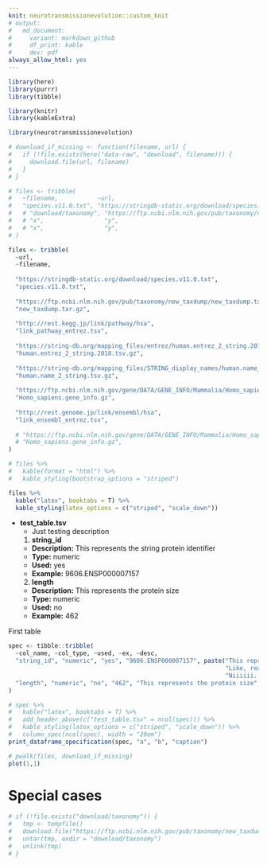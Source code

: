 ```yaml
---
knit: neurotransmissionevolution::custom_knit
# output:
#   md_document:
#     variant: markdown_github
#     df_print: kable
#     dev: pdf
always_allow_html: yes
---
```


```r
library(here)
library(purrr)
library(tibble)

library(knitr)
library(kableExtra)

library(neurotransmissionevolution)

# download_if_missing <- function(filename, url) {
#   if (!file.exists(here("data-raw", "download", filename))) {
#     download.file(url, filename)
#   }
# }

# files <- tribble(
#   ~filename,           ~url,
#   "species.v11.0.txt", "https://stringdb-static.org/download/species.v11.0.txt",
#   # "download/taxonomy", "https://ftp.ncbi.nlm.nih.gov/pub/taxonomy/new_taxdump/new_taxdump.tar.gz",
#   # "x",                 "y",
#   # "x",                 "y",
# )

files <- tribble(
  ~url,
  ~filename,
  
  "https://stringdb-static.org/download/species.v11.0.txt",
  "species.v11.0.txt",
  
  "https://ftp.ncbi.nlm.nih.gov/pub/taxonomy/new_taxdump/new_taxdump.tar.gz",
  "new_taxdump.tar.gz",
  
  "http://rest.kegg.jp/link/pathway/hsa",
  "link_pathway_entrez.tsv",
  
  "https://string-db.org/mapping_files/entrez/human.entrez_2_string.2018.tsv.gz",
  "human.entrez_2_string.2018.tsv.gz",
  
  "https://string-db.org/mapping_files/STRING_display_names/human.name_2_string.tsv.gz",
  "human.name_2_string.tsv.gz",
  
  "https://ftp.ncbi.nlm.nih.gov/gene/DATA/GENE_INFO/Mammalia/Homo_sapiens.gene_info.gz",
  "Homo_sapiens.gene_info.gz",
  
  "http://rest.genome.jp/link/ensembl/hsa",
  "link_ensembl_entrez.tsv",
  
  # "https://ftp.ncbi.nlm.nih.gov/gene/DATA/GENE_INFO/Mammalia/Homo_sapiens.gene_info.gz",
  # "Homo_sapiens.gene_info.gz",
)

# files %>%
#   kable(format = "html") %>%
#   kable_styling(bootstrap_options = "striped")

files %>%
  kable("latex", booktabs = T) %>%
  kable_styling(latex_options = c("striped", "scale_down"))
```

* **test_table.tsv**
  * Just testing description
  1. **string_id**
    * **Description:** This represents the string protein identifier
    * **Type:** numeric
    * **Used:** yes
    * **Example:** 9606.ENSP000007157
  2. **length**
    * **Description:** This represents the protein size
    * **Type:** numeric
    * **Used:** no
    * **Example:** 462

First table

```r
spec <- tibble::tribble(
  ~col_name, ~col_type, ~used, ~ex, ~desc,
  "string_id", "numeric", "yes", "9606.ENSP000007157", paste("This represents the string protein identifier.",
                                                             "Like, really cool! Lorem ipsum dolar sit amet.",
                                                             "Niiiiii. Lero lero coronavirus coronaipsum."),
  "length", "numeric", "no", "462", "This represents the protein size",
)

# spec %>%
#   kable("latex", booktabs = T) %>%
#   add_header_above(c("test_table.tsv" = ncol(spec))) %>%
#   kable_styling(latex_options = c("striped", "scale_down")) %>%
#   column_spec(ncol(spec), width = "20em")
print_dataframe_specification(spec, "a", "b", "caption")
```

```r
# pwalk(files, download_if_missing)
plot(1,1)
```

# Special cases
```r
# if (!file.exists("download/taxonomy")) {
#   tmp <- tempfile()
#   download.file("https://ftp.ncbi.nlm.nih.gov/pub/taxonomy/new_taxdump/new_taxdump.tar.gz", tmp)
#   untar(tmp, exdir = "download/taxonomy")
#   unlink(tmp)
# }
```

